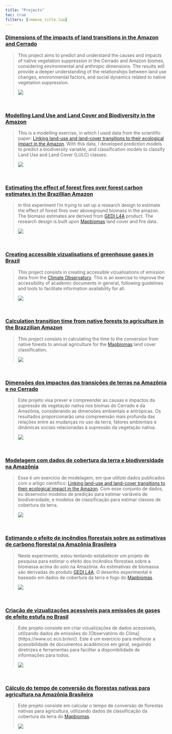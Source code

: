 ```yaml
---
title: "Projects"
toc: true
filters: [remove_title.lua]
---
```


::: {.content-visible when-profile="en"}

### [Dimensions of the impacts of land transitions in the Amazon and Cerrado](/tica/)
>
> This project aims to predict and understand the causes and impacts of native vegetation suppression in the Cerrado and Amazon biomes, considering environmental and anthropic dimensions. The results will provide a deeper understanding of the relationships between land use changes, environmental factors, and social dynamics related to native vegetation suppression.
>
> ![](/images/cerrado.jpg)

<br>

### [Modelling Land Use and Land Cover and Biodiversity in the Amazon](/documents/lulc_eco.html)
>
> This is a modelling exercise, in which I used data from the scientific paper: [Linking land-use and land-cover transitions to their ecological impact in the Amazon](https://www.pnas.org/doi/full/10.1073/pnas.2202310119). With this data, I developed prediction models to predict a biodiversity variable, and classification models to classify Land Use and Land Cover (LULC) classes.
>
> ![](/images/birds.jpg)

<br>

### [Estimating the effect of forest fires over forest carbon estimates in the Brazillian Amazon](https://github.com/hugotseixas/effbe_gedi)
>
> In this experiment I'm trying to set up a research design to estimate the effect of forest fires over aboveground biomass in the amazon. The biomass estimates are derived from [GEDI L4A](https://daac.ornl.gov/cgi-bin/dsviewer.pl?ds_id=2056) product. The research design is built upon [Mapbiomas](https://mapbiomas.org/en?cama_set_language=en) land cover and fire data.
>
> ![](/images/amazon_fire.jpg)

<br>

### [Creating accessible vizualisations of greenhouse gases in Brazil](/documents/seeg_dataviz.html)
>
> This project consists in creating accessible vizualisations of emission data from the [Climate Observatory](https://www.oc.eco.br/en/). This is an exercise to improve the accessibility of academic documents in general, following guidelines and tools to facilitate information availability for all.
>
> ![](/images/ghg.jpg)

<br>

### [Calculation transition time from native forests to agriculture in the Brazzilian Amazon](https://github.com/hugotseixas/forest-agri-conversion)
>
> This project consists in calculating the time to the conversion from native forests to annual agriculture for the [Mapbiomas](https://mapbiomas.org/en?cama_set_language=en) land cover classification.
>
> ![](/images/forest_agri.jpg)

<br>

:::

::: {.content-visible when-profile="pt"}

### [Dimensões dos impactos das transições de terras na Amazônia e no Cerrado](/tica/)
>
> Este projeto visa prever e compreender as causas e impactos da supressão da vegetação nativa nos biomas do Cerrado e da Amazônia, considerando as dimensões ambientais e antrópicas. Os resultados proporcionarão uma compreensão mais profunda das relações entre as mudanças no uso da terra, fatores ambientais e dinâmicas sociais relacionadas à supressão da vegetação nativa.
>
> ![](/images/cerrado.jpg)

<br>

### [Modelagem com dados de cobertura da terra e biodiversidade na Amazônia](/documents/lulc_eco.html)
>
> Esse é um exercício de modelagem, em que utilizei dados publicados com o artigo científico: [Linking land-use and land-cover transitions to their ecological impact in the Amazon](https://www.pnas.org/doi/full/10.1073/pnas.2202310119). Com esse conjunto de dados, eu desenvolvi modelos de predição para estimar variáveis de biodiversidade, e modelos de classificação para estimar classes de cobertura da terra.
>
> ![](/images/birds.jpg)

<br>

### [Estimando o efeito de incêndios florestais sobre as estimativas de carbono florestal na Amazônia Brasileira](https://github.com/hugotseixas/effbe_gedi)
>
> Neste experimento, estou tentando estabelecer um projeto de pesquisa para estimar o efeito dos incêndios florestais sobre a biomassa acima do solo na Amazônia. As estimativas de biomassa são derivadas do produto [GEDI L4A](https://daac.ornl.gov/cgi-bin/dsviewer.pl?ds_id=2056). O desenho experimental é baseado em dados de cobertura da terra e fogo do [Mapbiomas](https://mapbiomas.org/en?cama_set_language=en).
>
> ![](/images/amazon_fire.jpg)

<br>

### [Criação de vizualizações acessíveis para emissões de gases de efeito estufa no Brasil](/documents/seeg_dataviz.html)
>
> Este projeto consiste em criar vizualizações de dados acessíveis, utilizando dados de emissões do [Observatório do Clima] (https://www.oc.eco.br/en/). Este é um exercício para melhorar a acessibilidade de documentos acadêmicos em geral, seguindo diretrizes e ferramentas para facilitar a disponibilidade de informações para todos.
>
> ![](/images/ghg.jpg)

<br>

### [Cálculo do tempo de conversão de florestas nativas para agricultura na Amazônia Brasileira](https://github.com/hugotseixas/forest-agri-conversion)
>
> Este projeto consiste em calcular o tempo de conversão de florestas nativas para agricultura, utilizando dados de classificação da cobertura da terra do [Mapbiomas](https://mapbiomas.org/en?cama_set_language=en).
>
> ![](/images/forest_agri.jpg)

<br>

:::
